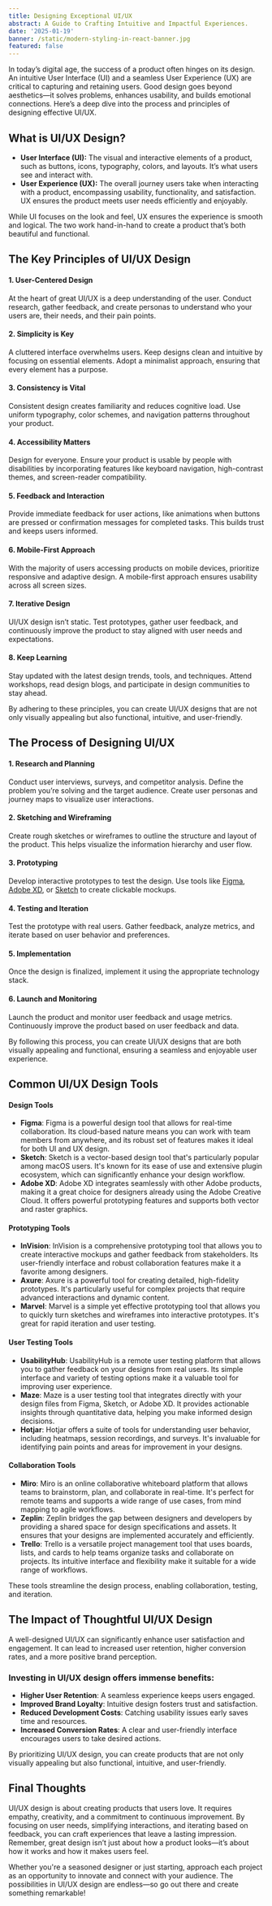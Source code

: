 ```yaml
---
title: Designing Exceptional UI/UX
abstract: A Guide to Crafting Intuitive and Impactful Experiences.
date: '2025-01-19'
banner: /static/modern-styling-in-react-banner.jpg
featured: false
---
```


In today’s digital age, the success of a product often hinges on its design. An intuitive User Interface (UI) and a seamless User Experience (UX) are critical to capturing and retaining users. Good design goes beyond aesthetics—it solves problems, enhances usability, and builds emotional connections. Here’s a deep dive into the process and principles of designing effective UI/UX.

## What is UI/UX Design?

- **User Interface (UI):** The visual and interactive elements of a product, such as buttons, icons, typography, colors, and layouts. It’s what users see and interact with.
- **User Experience (UX):** The overall journey users take when interacting with a product, encompassing usability, functionality, and satisfaction. UX ensures the product meets user needs efficiently and enjoyably.

While UI focuses on the look and feel, UX ensures the experience is smooth and logical. The two work hand-in-hand to create a product that’s both beautiful and functional.

## The Key Principles of UI/UX Design

#### 1. User-Centered Design

At the heart of great UI/UX is a deep understanding of the user. Conduct research, gather feedback, and create personas to understand who your users are, their needs, and their pain points.

#### 2. Simplicity is Key

A cluttered interface overwhelms users. Keep designs clean and intuitive by focusing on essential elements. Adopt a minimalist approach, ensuring that every element has a purpose.

#### 3. Consistency is Vital

Consistent design creates familiarity and reduces cognitive load. Use uniform typography, color schemes, and navigation patterns throughout your product.

#### 4. Accessibility Matters

Design for everyone. Ensure your product is usable by people with disabilities by incorporating features like keyboard navigation, high-contrast themes, and screen-reader compatibility.

#### 5. Feedback and Interaction

Provide immediate feedback for user actions, like animations when buttons are pressed or confirmation messages for completed tasks. This builds trust and keeps users informed.

#### 6. Mobile-First Approach

With the majority of users accessing products on mobile devices, prioritize responsive and adaptive design. A mobile-first approach ensures usability across all screen sizes.

#### 7. Iterative Design

UI/UX design isn’t static. Test prototypes, gather user feedback, and continuously improve the product to stay aligned with user needs and expectations.

#### 8. Keep Learning

Stay updated with the latest design trends, tools, and techniques. Attend workshops, read design blogs, and participate in design communities to stay ahead.

By adhering to these principles, you can create UI/UX designs that are not only visually appealing but also functional, intuitive, and user-friendly.

## The Process of Designing UI/UX

#### 1. Research and Planning

Conduct user interviews, surveys, and competitor analysis.
Define the problem you’re solving and the target audience.
Create user personas and journey maps to visualize user interactions.

#### 2. Sketching and Wireframing

Create rough sketches or wireframes to outline the structure and layout of the product. This helps visualize the information hierarchy and user flow.

#### 3. Prototyping

Develop interactive prototypes to test the design. Use tools like [Figma](https://www.figma.com/), [Adobe XD](https://www.adobe.com/products/xd.html), or [Sketch](https://www.sketch.com/) to create clickable mockups.

#### 4. Testing and Iteration

Test the prototype with real users. Gather feedback, analyze metrics, and iterate based on user behavior and preferences.

#### 5. Implementation

Once the design is finalized, implement it using the appropriate technology stack.

#### 6. Launch and Monitoring

Launch the product and monitor user feedback and usage metrics. Continuously improve the product based on user feedback and data.

By following this process, you can create UI/UX designs that are both visually appealing and functional, ensuring a seamless and enjoyable user experience.

## Common UI/UX Design Tools

#### Design Tools

- **Figma**: Figma is a powerful design tool that allows for real-time collaboration. Its cloud-based nature means you can work with team members from anywhere, and its robust set of features makes it ideal for both UI and UX design.
- **Sketch**: Sketch is a vector-based design tool that's particularly popular among macOS users. It's known for its ease of use and extensive plugin ecosystem, which can significantly enhance your design workflow.
- **Adobe XD**: Adobe XD integrates seamlessly with other Adobe products, making it a great choice for designers already using the Adobe Creative Cloud. It offers powerful prototyping features and supports both vector and raster graphics.

#### Prototyping Tools

- **InVision**: InVision is a comprehensive prototyping tool that allows you to create interactive mockups and gather feedback from stakeholders. Its user-friendly interface and robust collaboration features make it a favorite among designers.
- **Axure**: Axure is a powerful tool for creating detailed, high-fidelity prototypes. It's particularly useful for complex projects that require advanced interactions and dynamic content.
- **Marvel**: Marvel is a simple yet effective prototyping tool that allows you to quickly turn sketches and wireframes into interactive prototypes. It's great for rapid iteration and user testing.

#### User Testing Tools

- **UsabilityHub**: UsabilityHub is a remote user testing platform that allows you to gather feedback on your designs from real users. Its simple interface and variety of testing options make it a valuable tool for improving user experience.
- **Maze**: Maze is a user testing tool that integrates directly with your design files from Figma, Sketch, or Adobe XD. It provides actionable insights through quantitative data, helping you make informed design decisions.
- **Hotjar**: Hotjar offers a suite of tools for understanding user behavior, including heatmaps, session recordings, and surveys. It's invaluable for identifying pain points and areas for improvement in your designs.

#### Collaboration Tools

- **Miro**: Miro is an online collaborative whiteboard platform that allows teams to brainstorm, plan, and collaborate in real-time. It's perfect for remote teams and supports a wide range of use cases, from mind mapping to agile workflows.
- **Zeplin**: Zeplin bridges the gap between designers and developers by providing a shared space for design specifications and assets. It ensures that your designs are implemented accurately and efficiently.
- **Trello**: Trello is a versatile project management tool that uses boards, lists, and cards to help teams organize tasks and collaborate on projects. Its intuitive interface and flexibility make it suitable for a wide range of workflows.

These tools streamline the design process, enabling collaboration, testing, and iteration.

## The Impact of Thoughtful UI/UX Design

A well-designed UI/UX can significantly enhance user satisfaction and engagement. It can lead to increased user retention, higher conversion rates, and a more positive brand perception.

### Investing in UI/UX design offers immense benefits:

- **Higher User Retention**: A seamless experience keeps users engaged.
- **Improved Brand Loyalty**: Intuitive design fosters trust and satisfaction.
- **Reduced Development Costs**: Catching usability issues early saves time and resources.
- **Increased Conversion Rates**: A clear and user-friendly interface encourages users to take desired actions.

By prioritizing UI/UX design, you can create products that are not only visually appealing but also functional, intuitive, and user-friendly.

## Final Thoughts

UI/UX design is about creating products that users love. It requires empathy, creativity, and a commitment to continuous improvement. By focusing on user needs, simplifying interactions, and iterating based on feedback, you can craft experiences that leave a lasting impression. Remember, great design isn’t just about how a product looks—it’s about how it works and how it makes users feel.

Whether you're a seasoned designer or just starting, approach each project as an opportunity to innovate and connect with your audience. The possibilities in UI/UX design are endless—so go out there and create something remarkable!